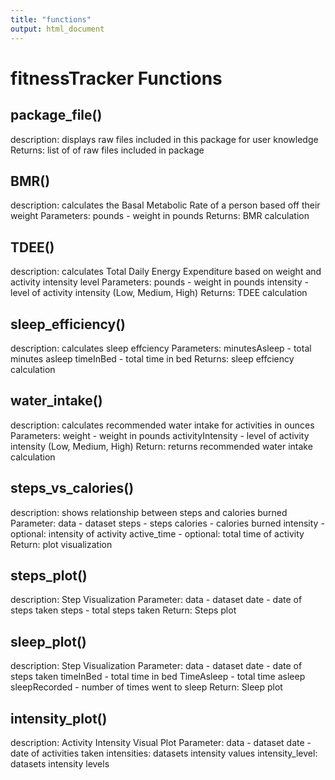 ```yaml
---
title: "functions"
output: html_document
---
```


# fitnessTracker Functions

## package_file()
description: displays raw files included in this package for user knowledge
Returns:
list of of raw files included in package

## BMR()
description: calculates the Basal Metabolic Rate of a person based off their weight
Parameters:
pounds - weight in pounds
Returns:
BMR calculation

## TDEE()
description: calculates Total Daily Energy Expenditure based on weight and activity intensity level
Parameters:
pounds - weight in pounds
intensity - level of activity intensity (Low, Medium, High)
Returns: 
TDEE calculation

## sleep_efficiency()
description: calculates sleep effciency
Parameters:
minutesAsleep - total minutes asleep
timeInBed - total time in bed
Returns:
sleep effciency calculation

## water_intake()
description: calculates recommended water intake for activities in ounces
Parameters:
weight - weight in pounds
activityIntensity - level of activity intensity (Low, Medium, High)
Return:
returns recommended water intake calculation

## steps_vs_calories()
description: shows relationship between steps and calories burned
Parameter:
data - dataset
steps - steps
calories - calories burned
intensity - optional: intensity of activity
active_time - optional: total time of activity
Return:
plot visualization

## steps_plot()
description: Step Visualization
Parameter:
data - dataset
date - date of steps taken
steps - total steps taken
Return:
Steps plot

## sleep_plot()
description: Step Visualization
Parameter:
data - dataset
date - date of steps taken
timeInBed - total time in bed
TimeAsleep - total time asleep
sleepRecorded - number of times went to sleep
Return:
Sleep plot

## intensity_plot()
description: Activity Intensity Visual Plot
Parameter:
data - dataset
date - date of activities taken
intensities: datasets intensity values
intensity_level: datasets intensity levels



